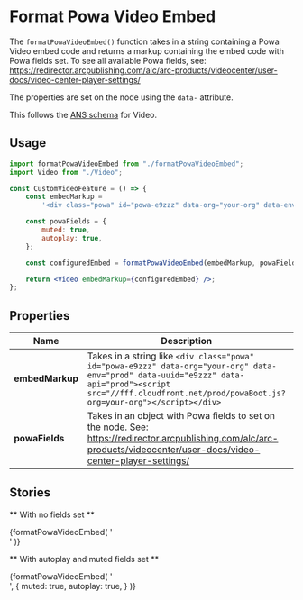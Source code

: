 

<Meta title="Utilities/Format Powa Video Embed" component={formatPowaVideoEmbed} />

# Format Powa Video Embed

The `formatPowaVideoEmbed()` function takes in a string containing a Powa Video embed code and returns a markup containing the embed code with Powa fields set. To see all available Powa fields, see: https://redirector.arcpublishing.com/alc/arc-products/videocenter/user-docs/video-center-player-settings/

The properties are set on the node using the `data-` attribute.

This follows the [ANS schema](https://github.com/washingtonpost/ans-schema) for Video.

## Usage

```jsx
import formatPowaVideoEmbed from "./formatPowaVideoEmbed";
import Video from "./Video";

const CustomVideoFeature = () => {
	const embedMarkup =
		'<div class="powa" id="powa-e9zzz" data-org="your-org" data-env="prod" data-uuid="e9zzz" data-api="prod"><script src="//fff.cloudfront.net/prod/powaBoot.js?org=your-org"></script></div>';

	const powaFields = {
		muted: true,
		autoplay: true,
	};

	const configuredEmbed = formatPowaVideoEmbed(embedMarkup, powaFields);

	return <Video embedMarkup={configuredEmbed} />;
};
```

## Properties

| Name            | Description                                                                                                                                                                                                       | Default |
| --------------- | ----------------------------------------------------------------------------------------------------------------------------------------------------------------------------------------------------------------- | ------- |
| **embedMarkup** | Takes in a string like `<div class="powa" id="powa-e9zzz" data-org="your-org" data-env="prod" data-uuid="e9zzz" data-api="prod"><script src="//fff.cloudfront.net/prod/powaBoot.js?org=your-org"></script></div>` | -       |
| **powaFields**  | Takes in an object with Powa fields to set on the node. See: https://redirector.arcpublishing.com/alc/arc-products/videocenter/user-docs/video-center-player-settings/                                            | {}      |

## Stories

** With no fields set **

<Canvas>
	<Story name="With no fields set">
		{formatPowaVideoEmbed(
			'<div class="powa" id="powa-e9zzz"><script src="//fff.cloudfront.net/prod/powaBoot.js?org=your-org"></script></div>'
		)}
	</Story>
</Canvas>

** With autoplay and muted fields set **

<Canvas>
	<Story name="With autoplay and muted fields set">
		{formatPowaVideoEmbed(
			'<div class="powa" id="powa-e9zzz"><script src="//fff.cloudfront.net/prod/powaBoot.js?org=your-org"></script></div>',
			{
				muted: true,
				autoplay: true,
			}
		)}
	</Story>
</Canvas>
